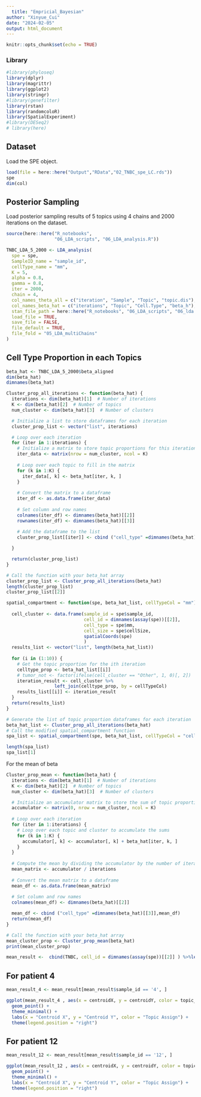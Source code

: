 ```yaml
---
  title: "Empricial_Bayesian"
author: "Xinyue_Cui"
date: "2024-02-05"
output: html_document
---
```

  
```r
knitr::opts_chunk$set(echo = TRUE)
```
### Library
```r
#library(phyloseq)
library(dplyr)
library(magrittr)
library(ggplot2)
library(stringr)
#library(genefilter) 
library(rstan)
library(randomcoloR)
library(SpatialExperiment)
#library(DESeq2)
# library(here)
``` 

## Dataset
Load the SPE object.
```r
load(file = here::here("Output","RData","02_TNBC_spe_LC.rds"))
spe
dim(col)
```
## Posterior Sampling

Load posterior sampling results of 5 topics using 4 chains and 2000 iterations on the dataset.

```r
source(here::here("R_notebooks", 
                  "06_LDA_scripts", "06_LDA_analysis.R"))

TNBC_LDA_5_2000 <- LDA_analysis(
  spe = spe,
  SampleID_name = "sample_id",
  cellType_name = "mm",
  K = 5,
  alpha = 0.8,
  gamma = 0.8,
  iter = 2000,
  chain = 4,
  col_names_theta_all = c("iteration", "Sample", "Topic", "topic.dis"),
  col_names_beta_hat = c("iterations", "Topic", "Cell.Type", "beta_h"),
  stan_file_path = here::here("R_notebooks", "06_LDA_scripts", "06_lda.stan"),
  load_file = TRUE,
  save_file = FALSE,
  file_default = TRUE,
  file_fold = "05_LDA_multiChains"
)
```
## Cell Type Proportion in each Topics

```r
beta_hat <- TNBC_LDA_5_2000$beta_aligned
dim(beta_hat)
dimnames(beta_hat)
```

```r
Cluster_prop_all_iterations <- function(beta_hat) {
  iterations <- dim(beta_hat)[1]  # Number of iterations
  K <- dim(beta_hat)[2]  # Number of topics
  num_cluster <- dim(beta_hat)[3]  # Number of clusters

  # Initialize a list to store dataframes for each iteration
  cluster_prop_list <- vector("list", iterations)

  # Loop over each iteration
  for (iter in 1:iterations) {
    # Initialize a matrix to store topic proportions for this iteration
    iter_data <- matrix(nrow = num_cluster, ncol = K)
    
    # Loop over each topic to fill in the matrix
    for (k in 1:K) {
      iter_data[, k] <- beta_hat[iter, k, ]
    }
    
    # Convert the matrix to a dataframe
    iter_df <- as.data.frame(iter_data)
    
    # Set column and row names
    colnames(iter_df) <- dimnames(beta_hat)[[2]]
    rownames(iter_df) <- dimnames(beta_hat)[[3]]
    
    # Add the dataframe to the list
    cluster_prop_list[[iter]] <- cbind ("cell_type" =dimnames(beta_hat)[[3]],iter_df)

  }

  return(cluster_prop_list)
}

# Call the function with your beta_hat array
cluster_prop_list <- Cluster_prop_all_iterations(beta_hat)
length(cluster_prop_list)
cluster_prop_list[[2]]
```

```r
spatial_compartment <- function(spe, beta_hat_list, cellTypeCol = "mm") {
  
  cell_cluster <- data.frame(sample_id = spe$sample_id,
                             cell_id = dimnames(assay(spe))[[2]],
                             cell_type = spe$mm,
                             cell_size = spe$cellSize,
                             spatialCoords(spe)
                             )
  results_list <- vector("list", length(beta_hat_list))
  
  for (i in (1:10)) {
    # Get the topic proportion for the ith iteration
    celltype_prop <- beta_hat_list[[i]]
    # tumor_not <- factor(ifelse(cell_cluster == "Other", 1, 0)[, 2])
    iteration_result <- cell_cluster %>%
                  left_join(celltype_prop, by = cellTypeCol)
    results_list[[i]] <- iteration_result
  }
  return(results_list)
}
```

```r
# Generate the list of topic proportion dataframes for each iteration
beta_hat_list <- Cluster_prop_all_iterations(beta_hat)
# Call the modified spatial_compartment function
spa_list <- spatial_compartment(spe, beta_hat_list, cellTypeCol = "cell_type")
```

```r
length(spa_list)
spa_list[1]
```

For the mean of beta
```r
Cluster_prop_mean <- function(beta_hat) {
  iterations <- dim(beta_hat)[1]  # Number of iterations
  K <- dim(beta_hat)[2]  # Number of topics
  num_cluster <- dim(beta_hat)[3]  # Number of clusters

  # Initialize an accumulator matrix to store the sum of topic proportions
  accumulator <- matrix(0, nrow = num_cluster, ncol = K)
  
  # Loop over each iteration
  for (iter in 1:iterations) {
    # Loop over each topic and cluster to accumulate the sums
    for (k in 1:K) {
      accumulator[, k] <- accumulator[, k] + beta_hat[iter, k, ]
    }
  }
  
  # Compute the mean by dividing the accumulator by the number of iterations
  mean_matrix <- accumulator / iterations
  
  # Convert the mean matrix to a dataframe
  mean_df <- as.data.frame(mean_matrix)
  
  # Set column and row names
  colnames(mean_df) <- dimnames(beta_hat)[[2]]

  mean_df <- cbind ("cell_type" =dimnames(beta_hat)[[3]],mean_df)
  return(mean_df)
}

# Call the function with your beta_hat array
mean_cluster_prop <- Cluster_prop_mean(beta_hat)
print(mean_cluster_prop)

```


```r
mean_result <-  cbind(TNBC, cell_id = dimnames(assay(spe))[[2]] ) %>%left_join(mean_cluster_prop, by = c("mm" = "cell_type"))
```
## For patient 4
```r
mean_result_4 <- mean_result[mean_result$sample_id == '4', ]

ggplot(mean_result_4 , aes(x = centroidX, y = centroidY, color = topic_assign)) +
  geom_point() +
  theme_minimal() +
  labs(x = "Centroid X", y = "Centroid Y", color = "Topic Assign") +
  theme(legend.position = "right")

```
## For patient 12
```r
mean_result_12 <- mean_result[mean_result$sample_id == '12', ]

ggplot(mean_result_12 , aes(x = centroidX, y = centroidY, color = topic_assign)) +
  geom_point() +
  theme_minimal() +
  labs(x = "Centroid X", y = "Centroid Y", color = "Topic Assign") +
  theme(legend.position = "right")

```
